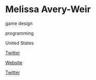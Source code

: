 # Melissa Avery-Weir

<Skills>

game design

programming

</Skills>

<Location>

United States

</Location>

<Personal>

[Twitter](https://twitter.com/averymd)

</Personal>

<Business>

[Website](http://www.futureproofgames.com/)

[Twitter](https://twitter.com/PlayFutureProof)

</Business>


